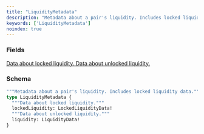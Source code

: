 ```yaml
---
title: "LiquidityMetadata"
description: "Metadata about a pair's liquidity. Includes locked liquidity data."
keywords: ['LiquidityMetadata']
noindex: true
---
```


### Fields

<a href="/api-reference/types/lockedliquiditydata">
  <ResponseField name="lockedLiquidity" type="LockedLiquidityData!" required>
    Data about locked liquidity.
  </ResponseField>
</a>

<a href="/api-reference/types/liquiditydata">
  <ResponseField name="liquidity" type="LiquidityData!" required>
    Data about unlocked liquidity.
  </ResponseField>
</a>

### Schema


```graphql 
"""Metadata about a pair's liquidity. Includes locked liquidity data."""
type LiquidityMetadata {
  """Data about locked liquidity."""
  lockedLiquidity: LockedLiquidityData!
  """Data about unlocked liquidity."""
  liquidity: LiquidityData!
}
```
